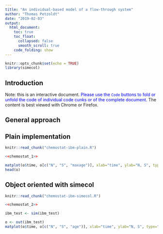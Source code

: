 ---
title: "An individual-based model of a flow-through system"
author: "Thomas Petzoldt"
date: "2019-02-03"
output:
  html_document:
    toc: true
    toc_float:
      collapsed: false
      smooth_scroll: true
    code_folding: show
---

```{r setup, include=FALSE}
knitr::opts_chunk$set(echo = TRUE)
library(simecol)
```

## Introduction

Note: this is an interactive document. <span style="color:blue">Please
use the `Code` buttons to fold or unfold the code of individual code cunks or
of the complete document.</span> The content is best viewed with
Chrome or Firefox.

## General approach

## Plain implementation

```{r chem1_1, cache=FALSE, echo=FALSE}
knitr::read_chunk("chemostat-ibm-plain.R")
```

```{r chem1_2,  eval=TRUE}
<<chemostat_1>>
```

```{r chem1_3}
matplot(o$time, o[c("N", "S", "maxage")], xlab="time", ylab="N, S", type="l")
head(o)
```

## Object oriented with **simecol**


```{r chem_2_1, cache=FALSE, echo=FALSE}
knitr::read_chunk("chemostat-ibm-simecol.R")
```

```{r chem_2_2, eval=TRUE}
<<chemostat_2>>
```


```{r chem_2_3, eval=TRUE}
ibm_test <- sim(ibm_test)

o <- out(ibm_test)
matplot(o$time, o[c("N", "S", "age")], xlab="time", ylab="N, S", type="l")
```

